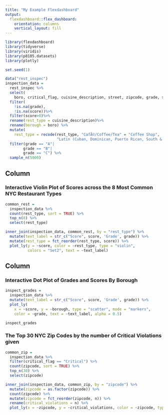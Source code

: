 ```yaml
---
title: "My Example Flexdashboard"
output: 
  flexdashboard::flex_dashboard:
    orientation: columns
    vertical_layout: fill
---
```


```r
library(flexdashboard)
library(tidyverse)
library(viridis)
library(p8105.datasets)
library(plotly)
```


```r
set.seed(1)

data("rest_inspec")
inspection_data = 
  rest_inspec %>% 
  select(
    boro, critical_flag, cuisine_description, street, zipcode, grade, score) %>%
  filter(
    !is.na(grade), 
    !is.na(score))%>%
  filter(score>0)%>%
  rename(rest_type = cuisine_description)%>%
  rename(borough = boro) %>%
  mutate(
    rest_type = recode(rest_type, "CafÃ©/Coffee/Tea" = "Coffee Shop", 
                       "Latin (Cuban, Dominican, Puerto Rican, South & Central American)" = "Latin")) %>%
  filter(grade == "A"|
        grade == "B"|
        grade == "C") %>%
  sample_n(5000)
```

Column {data-width=600}
-----------------------------------------------------------------------
### Interactive Violin Plot of Scores across the 8 Most Common NYC Restaurant Types

```r
common_rest =
  inspection_data %>% 
  count(rest_type, sort = TRUE) %>% 
  top_n(8) %>% 
  select(rest_type)

inner_join(inspection_data, common_rest, by = "rest_type") %>% 
  mutate(text_label = str_c("Score", score, 'Grade', grade)) %>% 
  mutate(rest_type = fct_reorder(rest_type, score)) %>% 
  plot_ly(y = ~score, color = ~rest_type, type = "violin",
          colors = "Set2", text = ~text_label)
```


Column {data-width=400}
-----------------------------------------------------------------------
### Interactive Dot Plot of Grades and Scores By Borough

```r
inspect_grades = 
  inspection_data %>%
  mutate(text_label = str_c("Score", score, 'Grade', grade)) %>% 
  plot_ly(
    x = ~score, y = ~borough, type = "scatter", mode = "markers",
    color = ~grade, text = ~text_label, alpha = 0.5)

inspect_grades
```

### The Top 30 NYC Zip Codes by the number of Critical Violations given

```r
common_zip =
  inspection_data %>% 
  filter(critical_flag == "Critical") %>%
  count(zipcode, sort = TRUE) %>% 
  top_n(30) %>% 
  select(zipcode)

inner_join(inspection_data, common_zip, by = "zipcode") %>%
  mutate(zipcode = as.factor(zipcode)) %>%
  count(zipcode) %>% 
  mutate(zipcode = fct_reorder(zipcode, n)) %>% 
  rename(critical_violations = n) %>%
  plot_ly(x = ~zipcode, y = ~critical_violations, color = ~zipcode, type = "bar")
```

